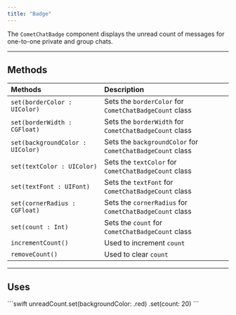 ```yaml
---
title: "Badge"
---
```


The `CometChatBadge` component displays the unread count of messages for one-to-one private and group chats.

***

## Methods

| Methods                          | Description                                                |
| :-------------------------------- | :---------------------------------------------------------- |
| `set(borderColor : UIColor)`     | Sets the `borderColor` for `CometChatBadgeCount` class     |
| `set(borderWidth : CGFloat)`     | Sets the `borderWidth` for `CometChatBadgeCount` class     |
| `set(backgroundColor : UIColor)` | Sets the `backgroundColor` for `CometChatBadgeCount` class |
| `set(textColor : UIColor)`       | Sets the `textColor` for `CometChatBadgeCount` class       |
| `set(textFont : UIFont)`         | Sets the `textFont` for `CometChatBadgeCount` class        |
| `set(cornerRadius : CGFloat)`    | Sets the `cornerRadius` for `CometChatBadgeCount` class    |
| `set(count : Int)`               | Sets the `count` for `CometChatBadgeCount` class           |
| `incrementCount()`               | Used to increment `count`                                  |
| `removeCount()`                  | Used to clear `count`                                      |

***

## Uses

<Tabs>
<Tab title="Swift">
```swift
unreadCount.set(backgroundColor: .red)
           .set(count: 20)
```

</Tab>

</Tabs>
